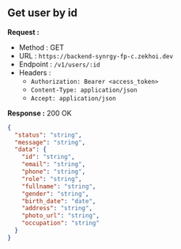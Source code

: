 
## Get user by id

**Request :**

- Method : <Badge method="GET">GET</Badge>
- URL : `https://backend-synrgy-fp-c.zekhoi.dev`
- Endpoint : `/v1/users/:id`
- Headers :
  - `Authorization: Bearer <access_token>`
  - `Content-Type: application/json`
  - `Accept: application/json`

**Response :** <Badge outline variant="success">200 OK</Badge>

```json
{
  "status": "string",
  "message": "string",
  "data": {
    "id": "string",
    "email": "string",
    "phone": "string",
    "role": "string",
    "fullname": "string",
    "gender": "string",
    "birth_date": "date",
    "address": "string",
    "photo_url": "string",
    "occupation": "string"
  }
}
```

